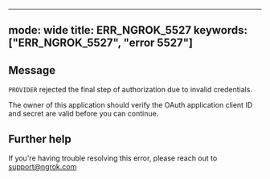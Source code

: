 
---
mode: wide
title: ERR_NGROK_5527
keywords: ["ERR_NGROK_5527", "error 5527"]
---

## Message
`PROVIDER` rejected the final step of authorization due to invalid credentials.

The owner of this application should verify the OAuth application client ID and secret are valid before you can continue.




## Further help
If you're having trouble resolving this error, please reach out to [support@ngrok.com](mailto:support@ngrok.com?subject=Help%20with%20ERR_NGROK_5527)

